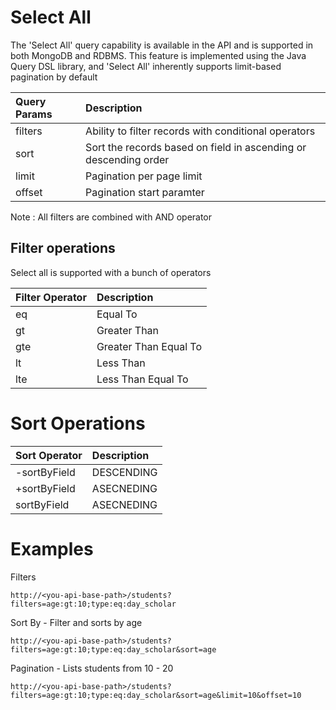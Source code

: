 # Select All 

The 'Select All' query capability is available in the API and is supported in both MongoDB and RDBMS. This feature is implemented using the Java Query DSL library, and 'Select All' inherently supports limit-based pagination by default


| Query Params        | Description | 
| :------------ | :--------- |
| filters        | Ability to filter records with conditional operators    | 
| sort     | Sort the records based on field in ascending or descending order     |
| limit |   Pagination per page limit          |  
| offset |  Pagination start paramter           |  

Note : All filters are combined with AND operator
 
## Filter operations 

Select all is supported with a bunch of operators

| Filter Operator       | Description | 
| :------------ | :--------- |
| eq        | Equal To    | 
| gt     | Greater Than   |
| gte |   Greater Than Equal To         |  
| lt |  Less Than           |  
| lte |  Less Than Equal To          |  


# Sort Operations

| Sort Operator       | Description | 
| :------------ | :--------- |
| -sortByField        | DESCENDING  | 
| +sortByField     | ASECNEDING   |
| sortByField     | ASECNEDING   |

# Examples 

Filters
```
http://<you-api-base-path>/students?filters=age:gt:10;type:eq:day_scholar
```

Sort By - Filter and sorts by age
```
http://<you-api-base-path>/students?filters=age:gt:10;type:eq:day_scholar&sort=age
```

Pagination - Lists students from 10 - 20 
```
http://<you-api-base-path>/students?filters=age:gt:10;type:eq:day_scholar&sort=age&limit=10&offset=10
```